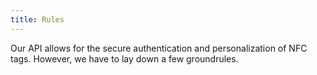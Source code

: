 ```yaml
---
title: Rules
---
```


Our API allows for the secure authentication and personalization of NFC tags.
However, we have to lay down a few groundrules.